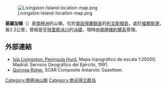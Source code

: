 [[Image:Livingston-Island-location-map.png|thumb]]

'''基羅加嶺'''（{{lang-en|Quiroga Ridge}}）是[[南極洲|南極洲]]的山嶺，位於[[南設得蘭群島|南設得蘭群島]]的[[利文斯頓島|利文斯頓島]]，處於[[福爾斯灣_(利文斯頓島)|福爾斯灣]]，長2.2公里，曾經是[[亨特里斯冰川|亨特里斯冰川]]的[[冰磧|冰磧]]，現時由[[南極條約體系|南極條約體系]]管理。

{{coord|62|42|24|S|60|20|50|W|display=title}}

==外部連結==
* [http://uacg.bg/filebank/att_1511.pdf Isla Livingston: Península Hurd.] {{Wayback|url=http://uacg.bg/filebank/att_1511.pdf |date=20140201171902 }} Mapa topográfico de escala 1:25000. Madrid: Servicio Geográfico del Ejército, 1991.
* [https://data.aad.gov.au/aadc/gaz/scar/display_name.cfm?gaz_id=137458 Quiroga Ridge.] {{Wayback|url=https://data.aad.gov.au/aadc/gaz/scar/display_name.cfm?gaz_id=137458 |date=20170922100807 }} SCAR Composite Antarctic Gazetteer.

{{南设得兰群岛}}

{{Antarctica-geo-stub}}

[[Category:南極洲山脈|Category:南極洲山脈]]
[[Category:南设得兰群岛|Category:南设得兰群岛]]